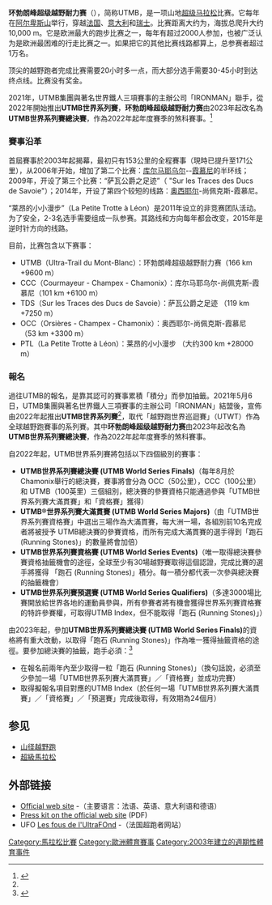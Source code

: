 {{Infobox athletics race
| bgcolour      = 
| image         = 
| imagesize     = 
| caption       = 
| date          = 
| location      = 法國、義大利、瑞士
| type          = 越野
| distance      = 
| sponsor       = 
| beneficiary   = 
| est           =2003
| end           =
| record        =
{{ubl
|'''UTMB'''（女）：{{USA}} Rory Bosio 22小時37分26秒 （2013）
|'''UTMB'''（男）：{{FRA}} François D'Haene 19小時01分54秒 （2017）
|'''CCC'''（女）：{{FRA}} Corinne Favre 10小時35分55秒 （2006）
|'''CCC'''（男）：{{FRA}} Emmanuel Gault 10小時10分25秒 （2011）
|'''TDS'''（女）：{{CHE}} Andrea Huser 16小時35分29秒 （2015）
|'''TDS'''（男）：{{FRA}} Patrick Bohard 14小時01分48秒 （2009）
|'''OCC'''（女）：{{AUS}} Ruth Croft 5小時53分09秒 （2018）
|'''OCC'''（男）：{{FRA}} Nicolas Martin 5小時07分45秒 （2014）
}}
| homepage      = 
}}
'''环勃朗峰超级越野耐力赛'''（{{lang-fr|Ultra-Trail du Mont-Blanc}}），简称UTMB，是一项山地[[超级马拉松|超级马拉松]]比赛。它每年在[[阿尔卑斯山|阿尔卑斯山]]举行，穿越[[法国|法国]]、[[意大利|意大利]]和[[瑞士|瑞士]]。比赛距离大约为{{convert|171|km|mi}}，海拔总爬升大约 10,000 m。它是欧洲最大的跑步比赛之一，每年有超过2000人参加，也被广泛认为是欧洲最困难的行走比赛之一。如果把它的其他比赛线路都算上，总参赛者超过1万名。

顶尖的越野跑者完成比赛需要20小时多一点，而大部分选手需要30-45小时到达终点线。比赛没有奖金。

2021年，UTMB集團與著名世界鐵人三項賽事的主辦公司「IRONMAN」聯手，從2022年開始推出'''UTMB世界系列賽'''，'''环勃朗峰超级越野耐力赛'''由2023年起改名為'''UTMB世界系列賽總決賽'''，作為2022年起年度賽季的煞科賽事。<ref name="UTMB_WS" >{{Cite web|last=UTMB|title=UTMB GROUP AND THE IRONMAN GROUP PARTNER TO LAUNCH THE GROUND-BREAKING UTMB® WORLD SERIES|url=https://utmbmontblanc.com/en/mag/207/|access-date=2022-06-03|website=utmbmontblanc.com|language=en}}</ref>

===賽事沿革===
首屆賽事於2003年起揭幕，最初只有153公里的全程賽事（現時已提升至171公里），从2006年开始，增加了第二个比赛：[[库尔马耶乌尔|库尔马耶乌尔]]-{{le|尚佩克斯|Champex}}-[[霞慕尼|霞慕尼]]的半环线；2009年，开设了第三个比赛：“萨瓦公爵之足迹”（ "Sur les Traces des Ducs de Savoie"）；2014年，开设了第四个较短的线路：[[奥西耶尔|奥西耶尔]]-尚佩克斯-霞慕尼。

“莱昂的小小漫步”（La Petite Trotte à Léon）是2011年设立的非竞赛团队活动。为了安全，2-3名选手需要组成一队参赛。其路线和方向每年都会改变，2015年是逆时针方向的线路。

目前，比赛包含以下赛事：
* UTMB（Ultra-Trail du Mont-Blanc）：环勃朗峰超级越野耐力赛（166 km +9600 m）
* CCC（Courmayeur - Champex - Chamonix）：库尔马耶乌尔-尚佩克斯-霞慕尼（101 km +6100 m）
* TDS（Sur les Traces des Ducs de Savoie）：萨瓦公爵之足迹 （119 km +7250 m）
* OCC（Orsières - Champex - Chamonix）：奥西耶尔-尚佩克斯-霞慕尼（53 km +3300 m）
* PTL（La Petite Trotte à Léon）：莱昂的小小漫步 （大约300 km +28000 m）

===報名===
過往UTMB的報名，是靠其認可的賽事累積「積分」而參加抽籤。2021年5月6日，UTMB集團與著名世界鐵人三項賽事的主辦公司「IRONMAN」結盟後，宣佈由2022年起推出'''UTMB世界系列賽'''<ref name="UTMB_WS" />，取代「越野跑世界巡迴賽」（UTWT）作為全球越野跑賽事的系列賽。其中'''环勃朗峰超级越野耐力赛'''由2023年起改名為'''UTMB世界系列賽總決賽'''，作為2022年起年度賽季的煞科賽事。

自2022年起，UTMB世界系列賽將包括以下四個級別的賽事：

* '''UTMB世界系列賽總決賽 (UTMB World Series Finals)'''（每年8月於Chamonix舉行的總決賽，賽事將會分為 OCC（50公里），CCC（100公里）和 UTMB（100英里）三個組別，總決賽的參賽資格只能通過參與「UTMB世界系列賽大滿貫賽」和「資格賽」獲得）
* '''UTMB®世界系列賽大滿貫賽 (UTMB World Series Majors)'''（由「UTMB世界系列賽資格賽」中選出三場作為大滿貫賽，每大洲一場，各組別前10名完成者將被授予 UTMB總決賽的參賽資格，而所有完成大滿貫賽的選手得到「跑石 (Running Stones)」的數量將會加倍）
* '''UTMB世界系列賽資格賽 (UTMB World Series Events)'''（唯一取得總決賽參賽資格抽籤機會的途徑，全球至少有30場越野賽取得這個認證，完成比賽的選手將獲得 「跑石 (Running Stones)」積分。每一積分都代表一次參與總決賽的抽籤機會）
* '''UTMB世界系列賽預選賽 (UTMB World Series Qualifiers)'''（多達3000場比賽開放給世界各地的運動員參與，所有參賽者將有機會獲得世界系列賽資格賽的特許參賽權，可取得UTMB Index，但不能取得「跑石 (Running Stones)」）

由2023年起，參加'''UTMB世界系列賽總決賽 (UTMB World Series Finals)'''的資格將有重大改動，以取得「跑石 (Running Stones)」作為唯一獲得抽籤資格的途徑。要參加總決賽的抽籤，跑手必須：<ref name="UTMB_WS3" >{{Cite web|last=UTMB|title=UTMB® CCC® OCC REGISTRATION (2023 Edition)|url=https://utmbmontblanc.com/en/page/743/743.html|access-date=2022-06-03|website=utmbmontblanc.com|language=en}}</ref>
* 在報名前兩年內至少取得一粒「跑石 (Running Stones)」（換句話說，必須至少參加一場「UTMB世界系列賽大滿貫賽」／「資格賽」並成功完賽）
* 取得擬報名項目對應的UTMB Index（於任何一場「UTMB世界系列賽大滿貫賽」／「資格賽」／「預選賽」完成後取得，有效期為24個月）

== 参见 ==
* [[山径越野跑|山径越野跑]]
* [[超級馬拉松|超級馬拉松]]

== 外部链接 ==
* [http://www.ultratrailmb.com Official web site] {{Wayback|url=http://www.ultratrailmb.com/ |date=20150315031408 }} -（主要语言：法语、英语、意大利语和德语）
* [http://www.ultratrailmb.com/documents/the_north_face_ultra_trail_dp2005_anglais_ok_light2_.pdf Press kit on the official web site] {{Wayback|url=http://www.ultratrailmb.com/documents/the_north_face_ultra_trail_dp2005_anglais_ok_light2_.pdf |date=20070930042925 }} (PDF)
* UFO [https://web.archive.org/web/20190922145105/http://www.ultrafondus.fr/ Les fous de l'UltraFOnd] -（法国超跑者网站）

[[Category:馬拉松比賽|Category:馬拉松比賽]]
[[Category:歐洲體育賽事|Category:歐洲體育賽事]]
[[Category:2003年建立的週期性體育事件|Category:2003年建立的週期性體育事件]]